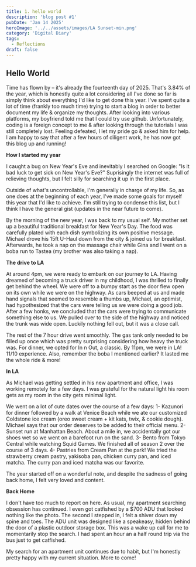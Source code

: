 ```yaml
---
title: 1. hello world
description: 'blog post #1'
pubDate: 'Jan 14 2025'
heroImage: '../../assets/images/LA Sunset-min.png'
category: 'Digital Diary'
tags:
  - Reflections
draft: false
---
```


## Hello World

Time has flown by – it's already the fourteenth day of 2025. That's 3.84% of the year, which is honestly quite a lot considering
all I've done so far is simply think about everything I'd like to get done this year. I've spent quite a lot of time (frankly too much time) trying
to start a blog in order to better document my life & organize my thoughts. After looking into various platforms, my boyfriend told me that I could try use github. 
Unfortunately, coding is a foreign concept to me & after looking through the tutorials I was still completely lost. Feeling defeated, I let my pride go & asked him for help.
I am happy to say that after a few hours of diligent work, he has now got this blog up and running!

**How I started my year**

I caught a bug on New Year's Eve and inevitably I searched on Google: "Is it bad luck to get sick on New Year's Eve?"
Suprisingly the internet was full of relieving thoughts, but I felt silly for searching it up in the first place.

Outside of what's uncontrollable, I'm generally in charge of my life. So, as one does at the beginning of each year, I've made some 
goals for myself this year that I'd like to achieve. I'm still trying to condense this list, but I think I have the general gist (updates in the near future to come).

By the morning of the new year, I was back to my usual self. My mother set up a beautiful traditional breakfast for New Year's Day. The food was carefully plated with each dish symbolizing its own positive message.
Michael drove his 15ft U-Haul down from the city & joined us for breakfast. Afterwards, he took a nap on the massage chair while Gina and I went on a boba run to Tastea (my brother was also taking a nap). 


**The drive to LA**

At around 4pm, we were ready to embark on our journey to LA. Having dreamed of becoming a truck driver in my childhood, I was thrilled to finally get behind the wheel.
We were off to a bumpy start as the door flew open on its own while we were on the highway. As cars beeped at us and made hand signals that seemed to resemble a thumbs up, Michael, an optimist, had hypothesized
that the cars were telling us we were doing a good job. After a few honks, we concluded that the cars were trying to communicate something else to us. We pulled over to the side of the highway and noticed the trunk was wide
open. Luckily nothing fell out, but it was a close call.

The rest of the 7 hour drive went smoothly. The gas tank only needed to be filled up once which was pretty surprising considering how heavy the truck was. For dinner, we opted for In n Out, a classic. By 11pm,
we were in LA! 11/10 experience. Also, remember the boba I mentioned earlier? It lasted me the whole ride & more!

**In LA**

As Michael was getting settled in his new apartment and office, I was working remotely for a few days. I was grateful for the natural light his room gets as my room in the city gets minimal light. 

We went on a lot of cute dates over the course of a few days:
1- Kazunori for dinner followed by a walk at Venice Beach while we ate our customized Coldstone ice cream (oreo sweet cream + kit kats, twix, & cookie dough). Michael says that our order deserves to be added to their official menu.
2- Sunset run at Manhattan Beach. About a mile in, we accidentally got our shoes wet so we went on a barefoot run on the sand. 
3- Bento from Tokyo Central while watching Squid Games. We finished all of season 2 over the course of 3 days.
4- Pastries from Cream Pan at the park! We tried the strawberry cream pastry, yakisoba pan, chicken curry pan, and iced matcha. The curry pan and iced matcha was our favorite.

The year started off on a wonderful note, and despite the sadness of going back home, I felt very loved and content.

**Back Home**

I don't have too much to report on here. As usual, my apartment searching obsession has continued. I even got catfished by a $700 ADU that looked nothing like the photo. The second I stepped in,
I felt a shiver down my spine and toes. The ADU unit was designed like a speakeasy, hidden behind the door of a plastic outdoor storage box. This was a wake up call for me to momentarily stop the search. I had 
spent an hour an a half round trip via the bus just to get catfished. 

My search for an apartment unit continues due to habit, but I'm honestly pretty happy with my current situation. More to come!


